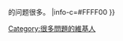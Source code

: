 {{Userbox
|id=<big>'''???'''</big>
|id-c=#FF7F00
|info=这个用户{{#if:{{{1|}}}|关于{{{1}}}}}的问题很多。
|info-c=#FFFF00
}}
<noinclude>{{doc}}</noinclude>
<includeonly>[[Category:很多問題的維基人]]</includeonly>